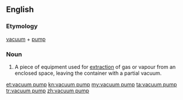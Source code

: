 ==English==
{{wikipedia}}
===Etymology===
[[vacuum]] + [[pump]]
===Noun===
{{en-noun|head=vacuum pump}}

# A piece of equipment used for [[extraction]] of gas or vapour from an enclosed space, leaving the container with a partial vacuum.

<!--reason for not SoP. A water pump pumps water, but a vacuum pump pumps...???-->

[[et:vacuum pump]]
[[kn:vacuum pump]]
[[my:vacuum pump]]
[[ta:vacuum pump]]
[[tr:vacuum pump]]
[[zh:vacuum pump]]